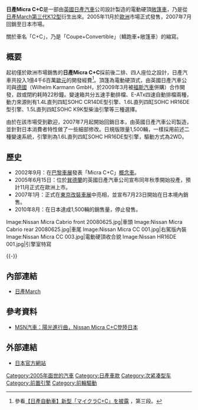 {{Infobox Automobile
|name          = 日產Micra C+C
|aka           = 
|image         = [[File:2006_Nissan_Micra_C+C_1.6,_front_left_(Sweden).jpg|250px]]<br />[[File:2006_Nissan_Micra_C+C_1.6,_rear_left_(Sweden).jpg|250px]]
|manufacturer  = [[日產汽車|日產汽車]]
|predecessor   = 
|successor     = 
|class         = 小型車
|production    = 2005年-2010年
|layout        = [[前置前驅|前置前驅]]
|transmission  = 五速手動排檔、E-ATx四速自動排檔
|engine        = 1.4L直列四缸SOHC CR14DE型引擎、1.6L直列四缸SOHC HR16DE型引擎、1.5L直列四缸SOHC K9K型柴油引擎
|assembly      = 
|body_style    = 雙門[[敞篷車|敞篷車]]
|wheelbase     = 2,430mm
|length        = 3,820mm
|width         = 1,670mm
|height        = 1,445mm
|weight        = 1,170kg-1,200kg
|fuel_capacity = 
|related       = [[日產March#第三代：K12型（2002年-2010年）|日產March]]
|similar       =
|designer      = 
}}

'''日產Micra C+C'''是一部由[[英國|英國]][[日產汽車|日產汽車]]公司設計製造的電動硬頂[[敞篷車|敞篷車]]，乃是從[[日產March#第三代：K12型（2002年-2010年）|日產March第三代K12型]]衍生出來。2005年11月於[[歐洲|歐洲]]市場正式發售，2007年7月回銷至日本市場。

關於車名「C+C」，乃是「Coupe+Convertible」（轎跑車+敞篷車）的縮寫。

== 概要 ==
起初僅於歐洲市場銷售的'''日產Micra C+C'''採前後二排、四人座位之設計，日產汽車共投入1億4千6百萬[[歐元|歐元]]的開發經費<ref>參看{{ja}}[http://www.nissan-global.com/JP/NEWS/2005/_STORY/050615-02-j.html 【日產自動車】新型「マイクラC+C」を披露] {{webarchive|url=https://web.archive.org/web/20071225195324/http://www.nissan-global.com/JP/NEWS/2005/_STORY/050615-02-j.html |date=2007-12-25 }}，第三段。</ref>。頂篷為電動硬頂式，由英國日產汽車公司與[[德國|德國]]{{link-en|威廉·卡曼公司|Karmann}}（Wilhelm Karmann GmbH，於2009年3月被[[大众汽车|福斯汽車]]併購）合作開發，啟或閉約耗時22秒鐘。變速箱共分五速手動排檔、E-ATx四速自動排檔兩種，動力來源則有1.4L直列四缸SOHC CR14DE型引擎、1.6L直列四缸SOHC HR16DE型引擎、1.5L直列四缸SOHC K9K型柴油引擎等三種選擇。

由於在該市場受到歡迎，2007年7月起開始回銷日本，由英國日產汽車公司製造，並針對日本消費者特性做了一些細部修改。日規版限量1,500輛，一樣採用前述二種變速系統，引擎則為1.6L直列四缸SOHC HR16DE型引擎，驅動方式為2WD。

== 歷史 ==
* 2002年9月：在[[巴黎車展|巴黎車展]]發表「Micra C+C」[[概念車|概念車]]。
* 2005年6月15日：位於[[桑德兰|巽德蘭]]的英國日產汽車公司宣布同年秋季開始投產，預計11月正式在歐洲上市。
* 2007年1月：正式在[[東京改裝車展|東京改裝車展]]中亮相，並宣布7月23日開始在日本境內銷售。
* 2010年8月：在日本達成1,500輛的銷售量，停止發售。

<gallery>
Image:Nissan Micra Cabrio front 20080625.jpg|車頭
Image:Nissan Micra Cabrio rear 20080625.jpg|車尾
Image:Nissan Micra CC 001.jpg|右駕版內裝
Image:Nissan Micra CC 003.jpg|電動硬頂收合貌
Image:Nissan HR16DE 001.jpg|引擎室特寫
</gallery>
{{-}}

== 內部連結 ==
* [[日產March|日產March]]

== 參考資料 ==
* [https://web.archive.org/web/20100309191106/http://auto.msn.com.tw/news_content.aspx?sn=0801011310 MSN汽車：陽光進行曲，Nissan Micra C+C登陸日本]
{{Reflist}}

== 外部連結 ==
* {{ja}}[https://web.archive.org/web/20120204190435/http://history.nissan.co.jp/MICRA/K12/0706/index.html 日本官方網站]

[[Category:2005年面世的汽車|Category:2005年面世的汽車]]
[[Category:日產車款|Category:日產車款]]
[[Category:次紧凑型车|Category:次紧凑型车]]
[[Category:前置引擎|Category:前置引擎]]
[[Category:前輪驅動|Category:前輪驅動]]